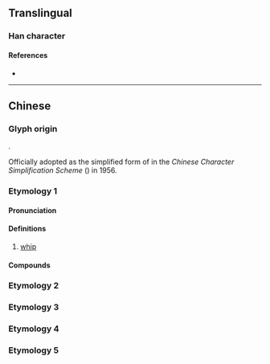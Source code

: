 {{also|撲}}
{{character info/new}}
==Translingual==

===Han character===
{{Han char|rn=64|rad=手|as=02|sn=5|four=43000|canj=QY|ids=⿰扌卜}}

====References====
* {{Han ref|kx=0417.100|dkj=11779|dj=0763.110|hdz=31827.020|uh=6251|ud=25169|bh=A5B7|bd=42423}}

----

==Chinese==

===Glyph origin===
{{Han etym}}
{{Han compound|手|卜|ls=psc|c1=s|c2=p|t1=hand}}.

Officially adopted as the simplified form of {{zh-l|撲}} in the ''Chinese Character Simplification Scheme'' ({{w2|zh|pref=《|s:漢字簡化方案|漢字簡化方案|suf=》}}) in 1956.

===Etymology 1===
{{zh-forms}}

====Pronunciation====
{{zh-pron
|m=pū
|mc=y
|oc=y
|cat=n
}}

====Definitions====
{{zh-hanzi}}

# [[whip]]

====Compounds====
{{zh-der|擊扑|扑打|扑作教刑|敲扑|扑撻|跌扑|鞭扑}}

===Etymology 2===
{{zh-see|撲|sv}}

===Etymology 3===
{{zh-see|仆|v}}

===Etymology 4===
{{zh-see|㩧|v}}

===Etymology 5===
{{zh-see|揊|v}}